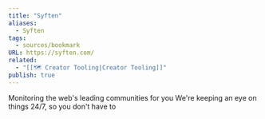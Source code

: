 ```yaml
---
title: "Syften"
aliases:
  - Syften
tags:
  - sources/bookmark
URL: https://syften.com/
related:
  - "[[🗺️ Creator Tooling|Creator Tooling]]"
publish: true
---
```




Monitoring the web's
leading communities for you
We're keeping an eye on things 24/7, so you don't have to